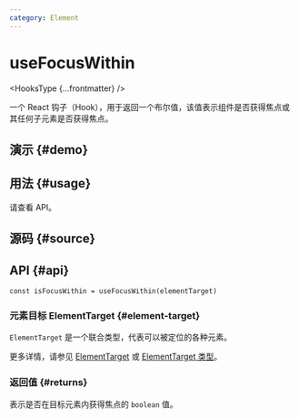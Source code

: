 ```yaml
---
category: Element
---
```


# useFocusWithin


<HooksType {...frontmatter} />

一个 React 钩子（Hook），用于返回一个布尔值，该值表示组件是否获得焦点或其任何子元素是否获得焦点。

## 演示 \{#demo}


<App />

## 用法 \{#usage}

请查看 API。

## 源码 \{#source}


<Source />

## API \{#api}

```tsx
const isFocusWithin = useFocusWithin(elementTarget)
```

### 元素目标 ElementTarget \{#element-target}

`ElementTarget` 是一个联合类型，代表可以被定位的各种元素。

更多详情，请参见 [ElementTarget](/docs/fearetus/element-target) 或 [ElementTarget 类型](/docs/fearetus/element-target#element-target-types)。

### 返回值 \{#returns}

表示是否在目标元素内获得焦点的 `boolean` 值。
